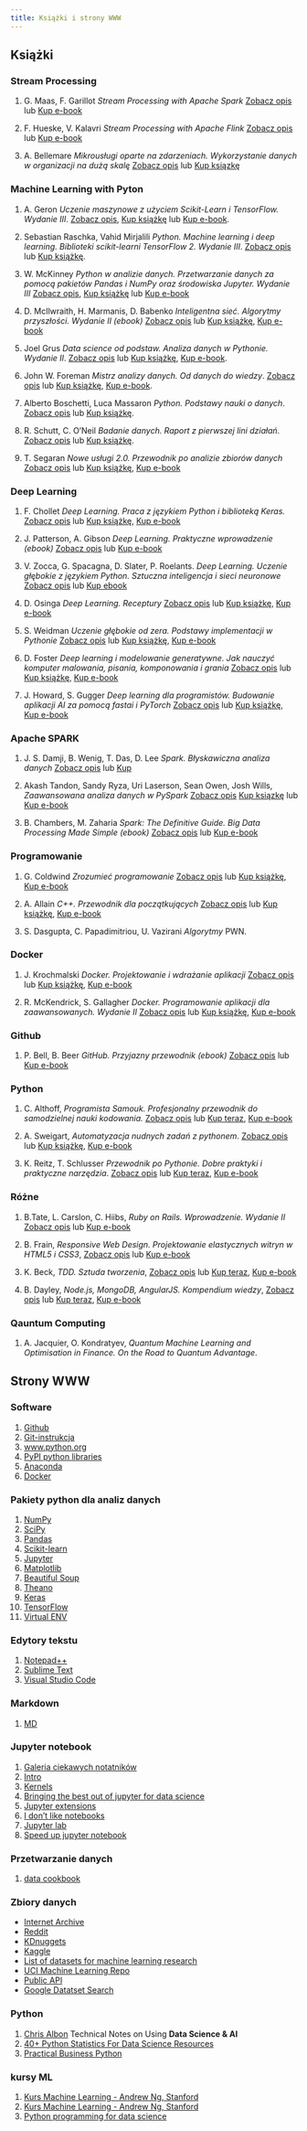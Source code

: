 ```yaml
---
title: Książki i strony WWW
---
```


## Książki 


### Stream Processing

1. G. Maas, F. Garillot _Stream Processing with Apache Spark_ [Zobacz opis](http://helion.pl/view/111546/e_11pp.html) lub [Kup e-book](http://helion.pl/add111546~e_11pp_ebook)

2. F. Hueske, V. Kalavri _Stream Processing with Apache Flink_ [Zobacz opis](http://helion.pl/view/111546/e_13f8.html) lub [Kup e-book](http://helion.pl/add111546~e_13f8_ebook)

3. A. Bellemare _Mikrousługi oparte na zdarzeniach. Wykorzystanie danych w organizacji na dużą skalę_ [Zobacz opis](http://helion.pl/view/111546/miopzd) lub [Kup ksiązkę](http://helion.pl/add111546~miopzd)


### Machine Learning with Pyton

1. A. Geron _Uczenie maszynowe z użyciem Scikit-Learn i TensorFlow. Wydanie III_. [Zobacz opis](http://helion.pl/view/111546/uczem3.html), [Kup książkę](http://helion.pl/add111546~uczem3) lub [Kup e-book](http://helion.pl/add111546~uczem3_ebook).

2. Sebastian Raschka, Vahid Mirjalili _Python. Machine learning i deep learning. Biblioteki scikit-learni TensorFlow 2. Wydanie III_. [Zobacz opis](http://helion.pl/view/111546/pythu3.html) lub [Kup książkę](http://helion.pl/add111546~pythu3).

3. W. McKinney _Python w analizie danych. Przetwarzanie danych za pomocą pakietów Pandas i NumPy oraz środowiska Jupyter. Wydanie III_  [Zobacz opis](http://helion.pl/view/111546/pyanda.html), [Kup książkę](http://helion.pl/add111546~pyanda) lub [Kup e-book](http://helion.pl/add111546~pyanda_ebook)

4. D. McIlwraith, H. Marmanis, D. Babenko _Inteligentna sieć. Algorytmy przyszłości. Wydanie II (ebook)_ [Zobacz opis](http://helion.pl/view/111546/intsi2.html) lub [Kup książkę](http://helion.pl/add111546~intsi2), [Kup e-book](http://helion.pl/add111546~intsi2_ebook)

5. Joel Grus _Data science od podstaw. Analiza danych w Pythonie. Wydanie II_. [Zobacz opis](http://helion.pl/view/111546/dascp2.html) lub [Kup książkę](http://helion.pl/add111546~dascp2), [Kup e-book](http://helion.pl/add111546~dascp2_ebook).

6. John W. Foreman _Mistrz analizy danych. Od danych do wiedzy_. [Zobacz opis](http://helion.pl/view/111546/mianda.html) lub [Kup książkę](http://helion.pl/add111546~mianda), [Kup e-book](http://helion.pl/add111546~mianda_ebook).

7. Alberto Boschetti, Luca Massaron _Python. Podstawy nauki o danych_. [Zobacz opis](http://helion.pl/view/111546/pypod2.html) lub [Kup książkę](http://helion.pl/add111546~pypod2).

8. R. Schutt, C. O'Neil _Badanie danych. Raport z pierwszej lini działań_. [Zobacz opis](http://helion.pl/view/111546/badada.html) lub [Kup książkę](http://helion.pl/add111546~badada).

9. T. Segaran _Nowe usługi 2.0. Przewodnik po analizie zbiorów danych_
[Zobacz opis](http://helion.pl/view/111546/noweus.html) lub [Kup książkę](http://helion.pl/add111546~noweus), [Kup e-book](http://helion.pl/add111546~noweus_ebook)

### Deep Learning

1. F. Chollet _Deep Learning. Praca z językiem Python i biblioteką Keras._ [Zobacz opis](http://helion.pl/view/111546/delepy.html) lub [Kup książkę](http://helion.pl/add111546~delepy), [Kup e-book](http://helion.pl/add111546~delepy_ebook)

2. J. Patterson, A. Gibson _Deep Learning. Praktyczne wprowadzenie (ebook)_ [Zobacz opis](http://helion.pl/view/111546/deeple.html) lub [Kup e-book](http://helion.pl/add111546~deeple_ebook)

3. V. Zocca, G. Spacagna, D. Slater, P. Roelants. _Deep Learning. Uczenie głębokie z językiem Python. Sztuczna inteligencja i sieci neuronowe_ [Zobacz opis](http://helion.pl/view/111546/deelea.html) lub [Kup ebook](http://helion.pl/add111546~deelea_ebook)

4. D. Osinga _Deep Learning. Receptury_ [Zobacz opis](http://helion.pl/view/111546/delere.html) lub [Kup książkę](http://helion.pl/add111546~delere), [Kup e-book](http://helion.pl/add111546~delere_ebook)

5. S. Weidman _Uczenie głębokie od zera. Podstawy implementacji w Pythonie_ [Zobacz opis](http://helion.pl/view/111546/uczgle.html) lub [Kup książkę](http://helion.pl/add111546~uczgle), [Kup e-book](http://helion.pl/add111546~uczgle_ebook)

6. D. Foster _Deep learning i modelowanie generatywne. Jak nauczyć komputer malowania, pisania, komponowania i grania_ [Zobacz opis](http://helion.pl/view/111546/deelmg.html) lub [Kup książkę](http://helion.pl/add111546~deelmg), [Kup e-book](http://helion.pl/add111546~deelmg_ebook)

7. J. Howard, S. Gugger _Deep learning dla programistów. Budowanie aplikacji AI za pomocą fastai i PyTorch_ [Zobacz opis](http://helion.pl/view/111546/delepr.html) lub [Kup książkę](http://helion.pl/add111546~delepr), [Kup e-book](http://helion.pl/add111546~delepr_ebook)


### Apache SPARK

1. J. S. Damji, B. Wenig, T. Das, D. Lee _Spark. Błyskawiczna analiza danych_ [Zobacz opis](http://helion.pl/view/111546/sparb2.html) lub [Kup](http://helion.pl/add111546~sparb2)

2. Akash Tandon, Sandy Ryza, Uri Laserson, Sean Owen, Josh Wills,   _Zaawansowana analiza danych w PySpark_ [Zobacz opis](http://helion.pl/view/111546/zaanpy.html) [Kup ksiązkę](http://helion.pl/add111546~zaanpy) lub [Kup e-book](http://helion.pl/add111546~zaanpy_ebook)

3. B. Chambers, M. Zaharia _Spark: The Definitive Guide. Big Data Processing Made Simple (ebook)_ [Zobacz opis](http://helion.pl/view/111546/e_0qdv.html) lub [Kup e-book](http://helion.pl/add111546~e_0qdv_ebook)

### Programowanie

1. G. Coldwind _Zrozumieć programowanie_ [Zobacz opis](http://helion.pl/view/111546/e_1ott.html) lub [Kup książkę](http://helion.pl/add111546~e_1ott), [Kup e-book](http://helion.pl/add111546~e_1ott_ebook)

2. A. Allain _C++. Przewodnik dla początkujących_ [Zobacz opis](http://helion.pl/view/111546/cppppo.html) lub [Kup książkę](http://helion.pl/add111546~cppppo), [Kup e-book](http://helion.pl/add111546~cppppo_ebook)

3. S. Dasgupta, C. Papadimitriou, U. Vazirani _Algorytmy_ PWN.

### Docker

1. J. Krochmalski _Docker. Projektowanie i wdrażanie aplikacji_ [Zobacz opis](http://helion.pl/view/111546/docpro.html) lub [Kup książkę](http://helion.pl/add111546~docpro), [Kup e-book](http://helion.pl/add111546~docpro_ebook)

2. R. McKendrick, S. Gallagher _Docker. Programowanie aplikacji dla zaawansowanych. Wydanie II_ [Zobacz opis](http://helion.pl/view/111546/dockaz.html) lub [Kup książkę](http://helion.pl/add111546~dockaz), [Kup e-book](http://helion.pl/add111546~dockaz_ebook)

### Github

1. P. Bell, B. Beer _GitHub. Przyjazny przewodnik (ebook)_ [Zobacz opis](http://helion.pl/view/111546/github.html) lub [Kup e-book](http://helion.pl/add111546~github_ebook)


### Python

1. C. Althoff, _Programista Samouk. Profesjonalny przewodnik do samodzielnej nauki kodowania._ [Zobacz opis](http://helion.pl/view/111546/proprs) lub [Kup teraz](http://helion.pl/add111546~proprs), [Kup e-book](http://helion.pl/add111546~proprs_ebook)

2. A. Sweigart, _Automatyzacja nudnych zadań z pythonem_. [Zobacz opis](http://helion.pl/view/111546/autopy) lub [Kup książkę](http://helion.pl/add111546~autopy), [Kup e-book](http://helion.pl/add111546~autopy_ebook)

3. K. Reitz, T. Schlusser _Przewodnik po Pythonie. Dobre praktyki i praktyczne narzędzia_. [Zobacz opis](http://helion.pl/view/111546/przepy) lub [Kup teraz](http://helion.pl/add111546~przepy), [Kup e-book](http://helion.pl/add111546~przepy_ebook)

### Różne

1. B.Tate, L. Carslon, C. Hiibs, _Ruby on Rails. Wprowadzenie. Wydanie II_ [Zobacz opis](http://helion.pl/view/111546/rubyw2) lub [Kup e-book](http://helion.pl/add111546~rubyw2_ebook)

2. B. Frain, _Responsive Web Design. Projektowanie elastycznych witryn w HTML5 i CSS3_, [Zobacz opis](http://helion.pl/view/111546/resweb) lub [Kup e-book](http://helion.pl/add111546~resweb_ebook)

3. K. Beck, _TDD. Sztuda tworzenia_, [Zobacz opis](http://helion.pl/view/111546/tddszv) lub [Kup teraz](http://helion.pl/add111546~tddszv), [Kup e-book](http://helion.pl/add111546~tddszv_ebook)

4. B. Dayley, _Node.js, MongoDB, AngularJS. Kompendium wiedzy_, [Zobacz opis](http://helion.pl/view/111546/tddszv) lub [Kup teraz](http://helion.pl/add111546~tddszv), [Kup e-book](http://helion.pl/add111546~tddszv_ebook)

### Qauntum Computing

1. A. Jacquier, O. Kondratyev, _Quantum Machine Learning and Optimisation in Finance. On the Road to Quantum Advantage_.

## Strony WWW

### Software 

1. [Github](https://github.com/)
2. [Git-instrukcja](https://git-scm.com/book/pl/v2)
3. [www.python.org](http://www.python.org/downloads/)
4. [PyPI python libraries](https://pypi.python.org/pypi)
5. [Anaconda](http://continuum.io/downloads)
6. [Docker](https://docs.docker.com/get-docker/)

### Pakiety python dla analiz danych

1. [NumPy](http://www.numpy.org)
2. [SciPy](http://www.scipy.org)
3. [Pandas](http://pandas.pydata.org)
4. [Scikit-learn](http://scikit-learn.org/stable)
5. [Jupyter](http://jupyter.org)
6. [Matplotlib](http://matplotlib.org)
7. [Beautiful Soup](http://wwwcrummy.com/software/BeautifulSoup)
8. [Theano](http://deeplearning.net/software/theano)
9. [Keras](http://keras.io)
10. [TensorFlow](https://www.tensorflow.org)
11. [Virtual ENV](https://docs.python.org/3/tutorial/venv.html)

### Edytory tekstu

1. [Notepad++](https://notepad-plus-plus.org/download)
2. [Sublime Text](https://www.sublimetext.com)
3. [Visual Studio Code](https://code.visualstudio.com)

### Markdown

1. [MD](http://daringfireball.net/projects/markdown/)

### Jupyter notebook

1. [Galeria ciekawych notatników](https://github.com/jupyter/jupyter/wiki/A-gallery-of-interesting-Jupyter-Notebooks#accessing-an-ibm-quantum-computer-via-notebooks)
2. [Intro](https://www.youtube.com/watch?v=HW29067qVWk)
3. [Kernels](https://github.com/jupyter/jupyter/wiki/Jupyter-kernels)
4. [Bringing the best out of jupyter for data science](https://towardsdatascience.com/bringing-the-best-out-of-jupyter-notebooks-for-data-science-f0871519ca29)
5. [Jupyter extensions](https://towardsdatascience.com/jupyter-notebook-extensions-517fa69d2231)
6. [I don't like notebooks](https://www.youtube.com/watch?v=7jiPeIFXb6U)
7. [Jupyter lab](https://www.youtube.com/watch?v=NSiPeoDpwuI)
8. [Speed up jupyter notebook](https://towardsdatascience.com/speed-up-jupyter-notebooks-20716cbe2025)

### Przetwarzanie danych

1. [data cookbook](https://www.datafix.com.au/cookbook/index.html)

### Zbiory danych

- [Internet Archive](https://oreil.ly/tIjl9)
- [Reddit](http://reddit.com/r/datasets)
- [KDnuggets](https://www.kdnuggets.com)
- [Kaggle](https://www.kaggle.com/datasets)
- [List of datasets for machine learning research](https://en.wikipedia.org/wiki/List_of_datasets_for_machine_learning_research)
- [UCI Machine Learning Repo](https://oreil.ly/BXLA5)
- [Public API](https://github.com/toddmotto/public-apis)
- [Google Datatset Search](https://oreil.ly/Gpv8S)

### Python

1. [Chris Albon](https://chrisalbon.com/) Technical Notes on Using **Data Science & AI** 
2. [40+ Python Statistics For Data Science Resources](https://www.datacamp.com/community/tutorials/python-statistics-data-science)
3. [Practical Business Python](http://pbpython.com/)

### kursy ML

1. [Kurs Machine Learning - Andrew Ng, Stanford](https://www.youtube.com/watch?v=PPLop4L2eGk&list=PLLssT5z_DsK-h9vYZkQkYNWcItqhlRJLN)
2. [Kurs Machine Learning - Andrew Ng, Stanford](https://www.coursera.org/learn/machine-learning)
3. [Python programming for data science](https://www.tomasbeuzen.com/python-programming-for-data-science/README.html)
